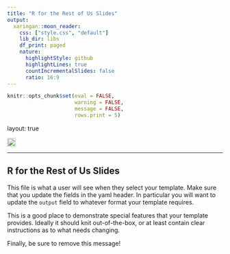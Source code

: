 ```yaml
---
title: "R for the Rest of Us Slides"
output:
  xaringan::moon_reader:
    css: ["style.css", "default"]
    lib_dir: libs
    df_print: paged
    nature:
      highlightStyle: github
      highlightLines: true
      countIncrementalSlides: false
      ratio: 16:9
---
```


```r
knitr::opts_chunk$set(eval = FALSE, 
                      warning = FALSE,
                      message = FALSE,
                      rows.print = 5)
```

layout: true
  
<div class="rru-footer">
<span>
<a href="https://rfortherestofus.com/" target="_blank">
<img src="images/rru-text-only.svg" style="height: 20px;">
</a>
</span>
</div> 

---


## R for the Rest of Us Slides

This file is what a user will see when they select your template. Make sure that you update the fields in the yaml header. In particular you will want to update the `output` field to whatever format your template requires.

This is a good place to demonstrate special features that your template provides. Ideally it should knit out-of-the-box, or at least contain clear instructions as to what needs changing.

Finally, be sure to remove this message!

